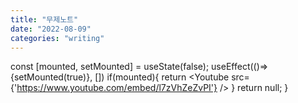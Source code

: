 ```yaml
---
title: "무제노트"
date: "2022-08-09"
categories: "writing"
---
```



  const [mounted, setMounted] = useState(false);
  useEffect(()=>{setMounted(true)}, [])
  if(mounted){
    return <Youtube src={'https://www.youtube.com/embed/l7zVhZeZvPI'} />
  }
  return null;
}